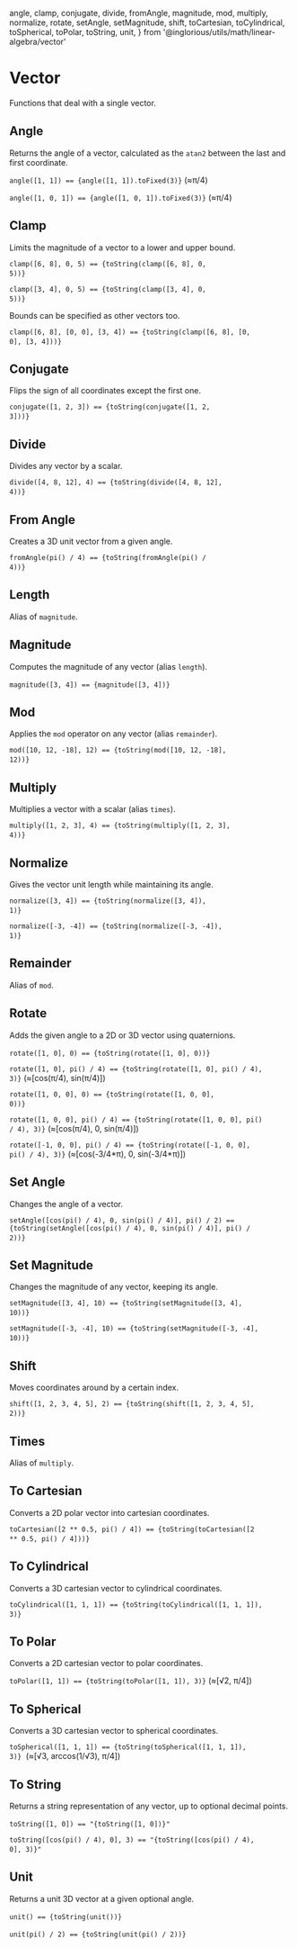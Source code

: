 
angle,
clamp,
conjugate,
divide,
fromAngle,
magnitude,
mod,
multiply,
normalize,
rotate,
setAngle,
setMagnitude,
shift,
toCartesian,
toCylindrical,
toSpherical,
toPolar,
toString,
unit,
} from '@inglorious/utils/math/linear-algebra/vector'

<Meta title="Utils/Math/Linear Algebra/Vector" />

# Vector

Functions that deal with a single vector.

## Angle

Returns the angle of a vector, calculated as the `atan2` between the last and first coordinate.

<code>angle([1, 1]) == {angle([1, 1]).toFixed(3)}</code> (&asymp;&pi;/4)

<code>angle([1, 0, 1]) == {angle([1, 0, 1]).toFixed(3)}</code> (&asymp;&pi;/4)

## Clamp

Limits the magnitude of a vector to a lower and upper bound.

<code>clamp([6, 8], 0, 5) == {toString(clamp([6, 8], 0, 5))}</code>&nbsp;

<code>clamp([3, 4], 0, 5) == {toString(clamp([3, 4], 0, 5))}</code>&nbsp;

Bounds can be specified as other vectors too.

<code>clamp([6, 8], [0, 0], [3, 4]) == {toString(clamp([6, 8], [0, 0], [3, 4]))}</code>&nbsp;

## Conjugate

Flips the sign of all coordinates except the first one.

<code>conjugate([1, 2, 3]) == {toString(conjugate([1, 2, 3]))}</code>&nbsp;

## Divide

Divides any vector by a scalar.

<code>divide([4, 8, 12], 4) == {toString(divide([4, 8, 12], 4))}</code>&nbsp;

## From Angle

Creates a 3D unit vector from a given angle.

<code>fromAngle(pi() / 4) == {toString(fromAngle(pi() / 4))}</code>&nbsp;

## Length

Alias of `magnitude`.

## Magnitude

Computes the magnitude of any vector (alias `length`).

<code>magnitude([3, 4]) == {magnitude([3, 4])}</code>&nbsp;

## Mod

Applies the `mod` operator on any vector (alias `remainder`).

<code>mod([10, 12, -18], 12) == {toString(mod([10, 12, -18], 12))}</code>&nbsp;

## Multiply

Multiplies a vector with a scalar (alias `times`).

<code>multiply([1, 2, 3], 4) == {toString(multiply([1, 2, 3], 4))}</code>&nbsp;

## Normalize

Gives the vector unit length while maintaining its angle.

<code>normalize([3, 4]) == {toString(normalize([3, 4]), 1)}</code>&nbsp;

<code>normalize([-3, -4]) == {toString(normalize([-3, -4]), 1)}</code>&nbsp;

## Remainder

Alias of `mod`.

## Rotate

Adds the given angle to a 2D or 3D vector using quaternions.

<code>rotate([1, 0], 0) == {toString(rotate([1, 0], 0))}</code>&nbsp;

<code>rotate([1, 0], pi() / 4) == {toString(rotate([1, 0], pi() / 4), 3)}</code> (&asymp;[cos(&pi;/4), sin(&pi;/4)])

<code>rotate([1, 0, 0], 0) == {toString(rotate([1, 0, 0], 0))}</code>&nbsp;

<code>rotate([1, 0, 0], pi() / 4) == {toString(rotate([1, 0, 0], pi() / 4), 3)}</code> (&asymp;[cos(&pi;/4), 0, sin(&pi;/4)])

<code>rotate([-1, 0, 0], pi() / 4) == {toString(rotate([-1, 0, 0], pi() / 4), 3)}</code> (&asymp;[cos(-3/4*&pi;), 0, sin(-3/4*&pi;)])

## Set Angle

Changes the angle of a vector.

<code>setAngle([cos(pi() / 4), 0, sin(pi() / 4)], pi() / 2) == {toString(setAngle([cos(pi() / 4), 0, sin(pi() / 4)], pi() / 2))}</code>&nbsp;

## Set Magnitude

Changes the magnitude of any vector, keeping its angle.

<code>setMagnitude([3, 4], 10) == {toString(setMagnitude([3, 4], 10))}</code>&nbsp;

<code>setMagnitude([-3, -4], 10) == {toString(setMagnitude([-3, -4], 10))}</code>&nbsp;

## Shift

Moves coordinates around by a certain index.

<code>shift([1, 2, 3, 4, 5], 2) == {toString(shift([1, 2, 3, 4, 5], 2))}</code>&nbsp;

## Times

Alias of `multiply`.

## To Cartesian

Converts a 2D polar vector into cartesian coordinates.

<code>toCartesian([2 ** 0.5, pi() / 4]) == {toString(toCartesian([2 ** 0.5, pi() / 4]))}</code>&nbsp;

## To Cylindrical

Converts a 3D cartesian vector to cylindrical coordinates.

<code>toCylindrical([1, 1, 1]) == {toString(toCylindrical([1, 1, 1]), 3)}</code>&nbsp;

## To Polar

Converts a 2D cartesian vector to polar coordinates.

<code>toPolar([1, 1]) == {toString(toPolar([1, 1]), 3)}</code> (&asymp;[&#8730;2, &pi;/4])

## To Spherical

Converts a 3D cartesian vector to spherical coordinates.

<code>toSpherical([1, 1, 1]) == {toString(toSpherical([1, 1, 1]), 3)}</code>&nbsp; (&asymp;[&#8730;3, arccos(1/&#8730;3), &pi;/4])

## To String

Returns a string representation of any vector, up to optional decimal points.

<code>toString([1, 0]) == "{toString([1, 0])}"</code>&nbsp;

<code>toString([cos(pi() / 4), 0], 3) == "{toString([cos(pi() / 4), 0], 3)}"</code>&nbsp;

## Unit

Returns a unit 3D vector at a given optional angle.

<code>unit() == {toString(unit())}</code>&nbsp;

<code>unit(pi() / 2) == {toString(unit(pi() / 2))}</code>&nbsp;
